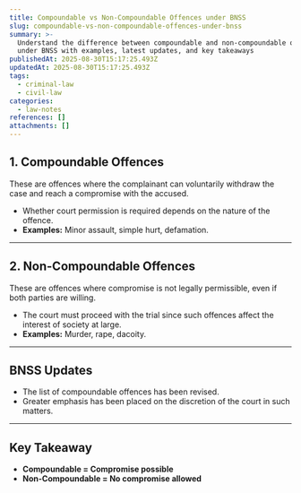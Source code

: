 ```yaml
---
title: Compoundable vs Non-Compoundable Offences under BNSS
slug: compoundable-vs-non-compoundable-offences-under-bnss
summary: >-
  Understand the difference between compoundable and non-compoundable offences
  under BNSS with examples, latest updates, and key takeaways
publishedAt: 2025-08-30T15:17:25.493Z
updatedAt: 2025-08-30T15:17:25.493Z
tags:
  - criminal-law
  - civil-law
categories:
  - law-notes
references: []
attachments: []
---
```

## 1. Compoundable Offences
These are offences where the complainant can voluntarily withdraw the case and reach a compromise with the accused.

- Whether court permission is required depends on the nature of the offence.  
- **Examples:** Minor assault, simple hurt, defamation.  

---

## 2. Non-Compoundable Offences
These are offences where compromise is not legally permissible, even if both parties are willing.

- The court must proceed with the trial since such offences affect the interest of society at large.  
- **Examples:** Murder, rape, dacoity.  

---

## BNSS Updates
- The list of compoundable offences has been revised.  
- Greater emphasis has been placed on the discretion of the court in such matters.  

---

## Key Takeaway
- **Compoundable = Compromise possible**  
- **Non-Compoundable = No compromise allowed**
